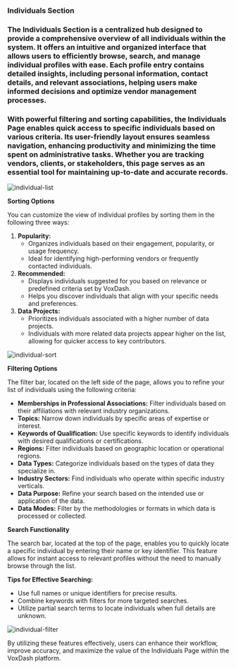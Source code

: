### **Individuals Section**

### The **Individuals Section** is a centralized hub designed to provide a comprehensive overview of all individuals within the system. It offers an intuitive and organized interface that allows users to efficiently browse, search, and manage individual profiles with ease. Each profile entry contains detailed insights, including personal information, contact details, and relevant associations, helping users make informed decisions and optimize vendor management processes.

### With powerful filtering and sorting capabilities, the **Individuals Page** enables quick access to specific individuals based on various criteria. Its user-friendly layout ensures seamless navigation, enhancing productivity and minimizing the time spent on administrative tasks. Whether you are tracking vendors, clients, or stakeholders, this page serves as an essential tool for maintaining up-to-date and accurate records.

<Frame>
  <img src="/images/person-list.png" alt="individual-list" style={{ borderRadius: '0.5rem' }} />
</Frame>

**Sorting Options**

You can customize the view of individual profiles by sorting them in the following three ways:

1. **Popularity:**  
   * Organizes individuals based on their engagement, popularity, or usage frequency.  
   * Ideal for identifying high-performing vendors or frequently contacted individuals.  
2. **Recommended:**  
   * Displays individuals suggested for you based on relevance or predefined criteria set by VoxDash.  
   * Helps you discover individuals that align with your specific needs and preferences.  
3. **Data Projects:**  
   * Prioritizes individuals associated with a higher number of data projects.  
   * Individuals with more related data projects appear higher on the list, allowing for quicker access to key contributors.

<Frame>
  <img src="/images/person-sort.png" alt="individual-sort" style={{ borderRadius: '0.5rem' }} />
</Frame>

**Filtering Options**

The filter bar, located on the left side of the page, allows you to refine your list of individuals using the following criteria:

* **Memberships in Professional Associations:** Filter individuals based on their affiliations with relevant industry organizations.  
* **Topics:** Narrow down individuals by specific areas of expertise or interest.  
* **Keywords of Qualification:** Use specific keywords to identify individuals with desired qualifications or certifications.  
* **Regions:** Filter individuals based on geographic location or operational regions.  
* **Data Types:** Categorize individuals based on the types of data they specialize in.  
* **Industry Sectors:** Find individuals who operate within specific industry verticals.  
* **Data Purpose:** Refine your search based on the intended use or application of the data.  
* **Data Modes:** Filter by the methodologies or formats in which data is processed or collected.

**Search Functionality**

The search bar, located at the top of the page, enables you to quickly locate a specific individual by entering their name or key identifier. This feature allows for instant access to relevant profiles without the need to manually browse through the list.

**Tips for Effective Searching:**

* Use full names or unique identifiers for precise results.  
* Combine keywords with filters for more targeted searches.  
* Utilize partial search terms to locate individuals when full details are unknown.

<Frame>
  <img src="/images/person-filter.png" alt="individual-filter" style={{ borderRadius: '0.5rem' }} />
</Frame>

By utilizing these features effectively, users can enhance their workflow, improve accuracy, and maximize the value of the Individuals Page within the VoxDash platform.